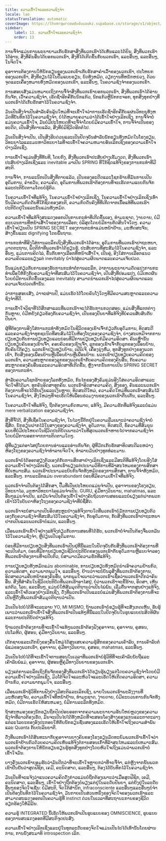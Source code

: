 ```yaml
---
title: ຄວາມເຂົ້າໃຈແລະຄວາມຊົງຈໍາ
locale: lao
statusTranslation: automatic
coverImage: https://lhvmrqwrcowdvduuaukz.supabase.co/storage/v1/object/public/strapi-uploads/small_cover-educacion-fundamental.webp-2d51a7828a2b1309555be27f7e2a61a0.webp
sidebar:
    label: 13. ຄວາມເຂົ້າໃຈແລະຄວາມຊົງຈໍາ
    order: 13
---
```

ການຈື່ຈຳແມ່ນການພະຍາຍາມເກັບຮັກສາສິ່ງທີ່ພວກເຮົາໄດ້ເຫັນແລະໄດ້ຍິນ, ສິ່ງທີ່ພວກເຮົາໄດ້ອ່ານ, ສິ່ງທີ່ຄົນອື່ນໄດ້ບອກພວກເຮົາ, ສິ່ງທີ່ໄດ້ເກີດຂຶ້ນກັບພວກເຮົາ, ແລະອື່ນໆ, ແລະອື່ນໆ, ໃນຈິດໃຈ.

ຄູອາຈານຕ້ອງການໃຫ້ນັກຮຽນຂອງພວກເຂົາເກັບຮັກສາຄໍາເວົ້າຂອງພວກເຂົາ, ປະໂຫຍກຂອງພວກເຂົາ, ສິ່ງທີ່ຂຽນໄວ້ໃນປື້ມແບບຮຽນ, ບົດທັງຫມົດ, ວຽກງານທີ່ຫນັກຫນ່ວງ, ດ້ວຍຈຸດແລະເຄື່ອງຫມາຍທັງຫມົດຂອງພວກເຂົາ, ແລະອື່ນໆ, ໃນຄວາມຊົງຈໍາຂອງພວກເຂົາ.

ການສອບເສັງແມ່ນຫມາຍເຖິງການຈື່ຈໍາສິ່ງທີ່ພວກເຂົາບອກພວກເຮົາ, ສິ່ງທີ່ພວກເຮົາໄດ້ອ່ານກົນຈັກ, ເວົ້າຄວາມຊົງຈໍາ, ເຮັດຊ້ໍາອີກຄືກັບນົກແກ້ວ, ນົກແກ້ວຫຼືນົກກະຈອກ, ທຸກສິ່ງທຸກຢ່າງທີ່ພວກເຮົາໄດ້ເກັບຮັກສາໄວ້ໃນຄວາມຊົງຈໍາ.

ມັນເປັນສິ່ງຈໍາເປັນສໍາລັບຄົນລຸ້ນໃຫມ່ທີ່ຈະເຂົ້າໃຈວ່າການເຮັດຊ້ໍາອີກຄືກັບແຜ່ນວິທະຍຸທັງຫມົດທີ່ບັນທຶກໄວ້ໃນຄວາມຊົງຈໍາ, ບໍ່ໄດ້ຫມາຍຄວາມວ່າໄດ້ເຂົ້າໃຈຢ່າງເລິກເຊິ່ງ. ການຈື່ຈໍາບໍ່ແມ່ນຄວາມເຂົ້າໃຈ, ມັນບໍ່ມີປະໂຫຍດທີ່ຈະຈື່ຈໍາໂດຍບໍ່ມີຄວາມເຂົ້າໃຈ, ການຈື່ຈໍາເປັນຂອງອະດີດ, ເປັນສິ່ງທີ່ຕາຍແລ້ວ, ສິ່ງທີ່ບໍ່ມີຊີວິດອີກຕໍ່ໄປ.

ມັນເປັນສິ່ງຈໍາເປັນ, ເປັນສິ່ງຮີບດ່ວນແລະເປັນປັດຈຸບັນສໍາລັບນັກຮຽນທັງຫມົດໃນໂຮງຮຽນ, ວິທະຍາໄລແລະມະຫາວິທະຍາໄລທີ່ຈະເຂົ້າໃຈຄວາມຫມາຍອັນເລິກເຊິ່ງຂອງຄວາມເຂົ້າໃຈຢ່າງເລິກເຊິ່ງ.

ການເຂົ້າໃຈແມ່ນສິ່ງທີ່ທັນທີ, ໂດຍກົງ, ສິ່ງທີ່ພວກເຮົາປະສົບຢ່າງເຂັ້ມງວດ, ສິ່ງທີ່ພວກເຮົາປະສົບຢ່າງເລິກເຊິ່ງແລະ inevitable ມາເປັນ SPRING ທີ່ໃກ້ຊິດແທ້ຈິງຂອງການກະທໍາທີ່ມີສະຕິ.

ການຈື່ຈໍາ, ການລະນຶກເປັນສິ່ງທີ່ຕາຍແລ້ວ, ເປັນຂອງອະດີດແລະໂຊກຮ້າຍທີ່ມັນກາຍເປັນອຸດົມການ, ຄໍາຂວັນ, ຄວາມຄິດ, ອຸດົມການທີ່ພວກເຮົາຕ້ອງການທີ່ຈະເຮັດຕາມແບບກົນຈັກແລະປະຕິບັດຕາມໂດຍບໍ່ຮູ້ຕົວ.

ໃນຄວາມເຂົ້າໃຈທີ່ແທ້ຈິງ, ໃນຄວາມເຂົ້າໃຈຢ່າງເລິກເຊິ່ງ, ໃນຄວາມເຂົ້າໃຈຢ່າງເລິກເຊິ່ງເທົ່ານັ້ນມີຄວາມກົດດັນທີ່ໃກ້ຊິດຂອງສະຕິ, ຄວາມກົດດັນຄົງທີ່ທີ່ເກີດຈາກເນື້ອແທ້ທີ່ພວກເຮົາປະຕິບັດຢູ່ໃນແລະນັ້ນແມ່ນທັງຫມົດ.

ຄວາມເຂົ້າໃຈທີ່ແທ້ຈິງສະແດງອອກເປັນການກະທໍາທີ່ເກີດຂຶ້ນເອງ, ທໍາມະຊາດ, ງ່າຍດາຍ, ບໍ່ມີຂະບວນການທີ່ຫນ້າເສົ້າໃຈຂອງການເລືອກ; ບໍລິສຸດໂດຍບໍ່ມີການຕັດສິນໃຈໃດໆ. ຄວາມເຂົ້າໃຈປ່ຽນເປັນ SPRING SECRET ຂອງການກະທໍາແມ່ນຫນ້າຢ້ານ, ມະຫັດສະຈັນ, ສ້າງຂຶ້ນແລະ dignifying ໂດຍພື້ນຖານ.

ການກະທໍາທີ່ອີງໃສ່ການລະລຶກເຖິງສິ່ງທີ່ພວກເຮົາໄດ້ອ່ານ, ອຸດົມການທີ່ພວກເຮົາປາຖະຫນາ, ມາດຕະຖານ, ພຶດຕິກໍາທີ່ພວກເຮົາໄດ້ຮຽນຮູ້, ປະສົບການທີ່ສະສົມໄວ້ໃນຄວາມຊົງຈໍາ, ແລະອື່ນໆ, ແມ່ນການຄິດໄລ່, ຂຶ້ນກັບທາງເລືອກທີ່ຫນ້າເສົ້າໃຈ, ເປັນຄູ່, ອີງໃສ່ການເລືອກແນວຄວາມຄິດແລະພຽງແຕ່ inevitably ນໍາໄປສູ່ຄວາມຜິດພາດແລະຄວາມເຈັບປວດ.

ນັ້ນແມ່ນກ່ຽວກັບການຮອງຮັບການກະທໍາຕໍ່ການລະລຶກ, ວ່າການພະຍາຍາມດັດແປງການກະທໍາເພື່ອໃຫ້ກົງກັບຄວາມຊົງຈໍາທີ່ສະສົມໄວ້ໃນຄວາມຊົງຈໍາ, ເປັນສິ່ງທີ່ປອມແປງ, ບໍ່ມີເຫດຜົນໂດຍບໍ່ມີການເກີດຂຶ້ນເອງແລະ inevitably ສາມາດນໍາພວກເຮົາໄປສູ່ຄວາມຜິດພາດແລະຄວາມເຈັບປວດເທົ່ານັ້ນ.

ວ່າການສອບເສັງ, ວ່າຈະຜ່ານປີ, ແມ່ນເຮັດໄດ້ໂດຍຄົນໂງ່ໃດໆທີ່ມີຄວາມສະຫຼາດແລະຄວາມຊົງຈໍາທີ່ດີ.

ການເຂົ້າໃຈວິຊາທີ່ໄດ້ສຶກສາແລະທີ່ພວກເຮົາຈະໄດ້ຮັບການກວດສອບ, ແມ່ນສິ່ງທີ່ແຕກຕ່າງກັນຫຼາຍ, ບໍ່ມີຫຍັງກ່ຽວຂ້ອງກັບຄວາມຊົງຈໍາ, ເປັນຂອງປັນຍາທີ່ແທ້ຈິງທີ່ບໍ່ຄວນສັບສົນກັບປັນຍາ.

ຜູ້ທີ່ຕ້ອງການອີງໃສ່ການກະທໍາທັງຫມົດໃນຊີວິດຂອງເຂົາເຈົ້າກ່ຽວກັບອຸດົມການ, ທິດສະດີແລະຄວາມຊົງຈໍາທຸກຊະນິດທີ່ສະສົມໄວ້ໃນຫ້ອງໂຖງຂອງຄວາມຊົງຈໍາ, ຍ່າງສະເຫມີຈາກການປຽບທຽບກັບການປຽບທຽບແລະບ່ອນທີ່ມີການປຽບທຽບກໍ່ມີຄວາມອິດສາ. ຄົນເຫຼົ່ານັ້ນປຽບທຽບຄົນຂອງເຂົາເຈົ້າ, ຄອບຄົວຂອງເຂົາເຈົ້າ, ລູກຂອງເຂົາເຈົ້າກັບລູກຂອງເພື່ອນບ້ານ, ກັບຄົນໃກ້ຄຽງ. ພວກເຂົາປຽບທຽບບ້ານ, ເຟີນິເຈີ, ເຄື່ອງນຸ່ງຫົ່ມ, ທຸກສິ່ງທຸກຢ່າງຂອງພວກເຂົາ, ກັບສິ່ງຂອງເພື່ອນບ້ານຫຼືເພື່ອນບ້ານຫຼືເພື່ອນບ້ານ. ພວກເຂົາປຽບທຽບຄວາມຄິດຂອງພວກເຂົາ, ຄວາມສະຫຼາດຂອງລູກຂອງພວກເຂົາກັບຄວາມຄິດຂອງຄົນອື່ນ, ກັບຄວາມສະຫຼາດຂອງຄົນອື່ນແລະຄວາມອິດສາທີ່ເກີດຂື້ນ, ຫຼັງຈາກນັ້ນກາຍເປັນ SPRING SECRET ຂອງການກະທໍາ.

ສໍາລັບຄວາມໂຊກຮ້າຍຂອງໂລກທັງຫມົດ, ກົນໄກຂອງສັງຄົມແມ່ນອີງໃສ່ຄວາມອິດສາແລະຈິດໃຈທີ່ໄດ້ມາ. ທຸກຄົນອິດສາທຸກຄົນ. ພວກເຮົາອິດສາຄວາມຄິດ, ສິ່ງຂອງ, ຄົນແລະພວກເຮົາຕ້ອງການທີ່ຈະໄດ້ຮັບເງິນແລະເງິນຫຼາຍ, ທິດສະດີໃຫມ່, ຄວາມຄິດໃຫມ່ທີ່ພວກເຮົາສະສົມໄວ້ໃນຄວາມຊົງຈໍາ, ສິ່ງໃຫມ່ໆທີ່ຈະເຮັດໃຫ້ເພື່ອນຮ່ວມງານຂອງພວກເຮົາຕື່ນເຕັ້ນ, ແລະອື່ນໆ.

ໃນຄວາມເຂົ້າໃຈທີ່ແທ້ຈິງ, ຖືກຕ້ອງຕາມກົດຫມາຍ, ແທ້ຈິງ, ມີຄວາມຮັກທີ່ແທ້ຈິງແລະບໍ່ແມ່ນ mere verbalization ຂອງຄວາມຊົງຈໍາ.

ສິ່ງທີ່ຈື່ໄດ້, ສິ່ງທີ່ເຊື່ອໃນຄວາມຊົງຈໍາ, ໃນໄວໆນີ້ຕົກຢູ່ໃນຄວາມລືມເພາະວ່າຄວາມຊົງຈໍາບໍ່ຊື່ສັດ. ນັກຮຽນຝາກໄວ້ໃນສາງຂອງຄວາມຊົງຈໍາ, ອຸດົມການ, ທິດສະດີ, ຂໍ້ຄວາມທີ່ສົມບູນແບບທີ່ບໍ່ມີປະໂຫຍດໃນຊີວິດປະຕິບັດເພາະວ່າໃນທີ່ສຸດພວກເຂົາຫາຍໄປຈາກຄວາມຊົງຈໍາໂດຍບໍ່ມີການອອກຈາກການຕິດຕາມໃດໆ.

ຜູ້ທີ່ພຽງແຕ່ອາໄສຢູ່ໂດຍການອ່ານແລະອ່ານກົນຈັກ, ຜູ້ທີ່ມັກເກັບຮັກສາທິດສະດີລະຫວ່າງຫ້ອງໂຖງຂອງຄວາມຊົງຈໍາທໍາລາຍຈິດໃຈ, ທໍາລາຍມັນຢ່າງທຸກທໍລະມານ.

ພວກເຮົາບໍ່ໄດ້ອອກສຽງຕົວເອງຕໍ່ກັບການສຶກສາຢ່າງເລິກເຊິ່ງແລະມີສະຕິທີ່ແທ້ຈິງໂດຍອີງໃສ່ຄວາມເຂົ້າໃຈຢ່າງເລິກເຊິ່ງ. ພວກເຮົາພຽງແຕ່ປະນາມວິທີການທີ່ລ້າສະໄຫມຂອງການສຶກສາທີ່ບໍ່ເຫມາະສົມ. ພວກເຮົາປະນາມລະບົບກົນຈັກທັງຫມົດຂອງການສຶກສາ, ການຈື່ຈໍາທັງຫມົດ, ແລະອື່ນໆ. ການລະລຶກແມ່ນ overabundant ບ່ອນທີ່ມີຄວາມເຂົ້າໃຈທີ່ແທ້ຈິງ.

ພວກເຮົາຈໍາເປັນຕ້ອງໄດ້ສຶກສາ, ປື້ມທີ່ເປັນປະໂຫຍດແມ່ນຈໍາເປັນ, ຄູອາຈານຂອງໂຮງຮຽນ, ວິທະຍາໄລ, ມະຫາວິທະຍາໄລແມ່ນຈໍາເປັນ. GURU, ຄູ່ມືທາງວິນຍານ, mahatmas, ແລະອື່ນໆແມ່ນຈໍາເປັນ, ແຕ່ມັນຈໍາເປັນຕ້ອງເຂົ້າໃຈຢ່າງຄົບຖ້ວນການສອນແລະບໍ່ພຽງແຕ່ຝາກພວກເຂົາໄວ້ໃນບັນດາຫ້ອງໂຖງຂອງຄວາມຊົງຈໍາທີ່ບໍ່ຊື່ສັດ.

ພວກເຮົາຈະບໍ່ສາມາດເປັນອິດສະຫຼະຢ່າງແທ້ຈິງຕາບໃດທີ່ພວກເຮົາບໍ່ມັກການປຽບທຽບຕົວເອງກັບຄວາມຊົງຈໍາທີ່ສະສົມໄວ້ໃນຄວາມຊົງຈໍາ, ກັບອຸດົມການ, ກັບສິ່ງທີ່ພວກເຮົາປາຖະຫນາຢາກເປັນແລະພວກເຮົາບໍ່ແມ່ນ, ແລະອື່ນໆ.

ເມື່ອພວກເຮົາເຂົ້າໃຈຢ່າງແທ້ຈິງກ່ຽວກັບການສອນທີ່ໄດ້ຮັບ, ພວກເຮົາບໍ່ຈໍາເປັນຕ້ອງຈື່ພວກມັນໄວ້ໃນຄວາມຊົງຈໍາ, ຫຼືປ່ຽນເປັນອຸດົມການ.

ບ່ອນທີ່ມີການປຽບທຽບສິ່ງທີ່ພວກເຮົາເປັນຢູ່ທີ່ນີ້ແລະໃນປັດຈຸບັນກັບສິ່ງທີ່ພວກເຮົາຕ້ອງການທີ່ຈະເປັນຕໍ່ມາ, ບ່ອນທີ່ມີການປຽບທຽບຊີວິດປະຕິບັດຂອງພວກເຮົາກັບອຸດົມການຫຼືແບບຈໍາລອງທີ່ພວກເຮົາຕ້ອງການທີ່ຈະປັບຕົວ, ບໍ່ສາມາດມີຄວາມຮັກທີ່ແທ້ຈິງ.

ການປຽບທຽບທັງຫມົດແມ່ນ abominable, ການປຽບທຽບທັງຫມົດນໍາເອົາຄວາມຢ້ານກົວ, ຄວາມອິດສາ, ຄວາມພາກພູມໃຈ, ແລະອື່ນໆ. ຢ້ານວ່າຈະບໍ່ບັນລຸສິ່ງທີ່ພວກເຮົາຕ້ອງການ, ອິດສາຄວາມຄືບຫນ້າຂອງຄົນອື່ນ, ພາກພູມໃຈເພາະວ່າພວກເຮົາເຊື່ອວ່າພວກເຮົາດີກວ່າຄົນອື່ນ. ສິ່ງທີ່ສໍາຄັນໃນຊີວິດປະຕິບັດທີ່ພວກເຮົາອາໄສຢູ່, ບໍ່ວ່າພວກເຮົາຈະຂີ້ຮ້າຍ, ອິດສາ, ເຫັນແກ່ຕົວ, ໂລບ, ແລະອື່ນໆ, ແມ່ນບໍ່ໃຫ້ສົມມຸດຕິຖານວ່າເປັນໄພ່ພົນ, ເລີ່ມຕົ້ນຈາກສູນຢ່າງແທ້ຈິງ, ແລະເຂົ້າໃຈຕົວເອງຢ່າງເລິກເຊິ່ງ, ດັ່ງທີ່ພວກເຮົາເປັນແລະບໍ່ແມ່ນສິ່ງທີ່ພວກເຮົາຕ້ອງການທີ່ຈະເປັນຫຼືດັ່ງທີ່ພວກເຮົາສົມມຸດຕິຖານວ່າເປັນ.

ມັນເປັນໄປບໍ່ໄດ້ທີ່ຈະລະລາຍ YO, MI MISMO, ຖ້າພວກເຮົາບໍ່ຮຽນຮູ້ທີ່ຈະສັງເກດເຫັນ, ຮັບຮູ້ເພາະວ່າພວກເຮົາເຂົ້າໃຈສິ່ງທີ່ພວກເຮົາເປັນແທ້ໆທີ່ນີ້ແລະໃນປັດຈຸບັນໃນຮູບແບບປະສິດທິຜົນແລະການປະຕິບັດຢ່າງແທ້ຈິງ.

ຖ້າພວກເຮົາຕ້ອງການທີ່ຈະເຂົ້າໃຈແທ້ໆພວກເຮົາຕ້ອງຟັງຄູອາຈານ, ຄູອາຈານ, ຄູສອນ, ປະໂລຫິດ, ຜູ້ສອນ, ຄູ່ມືທາງວິນຍານ, ແລະອື່ນໆ.

ເດັກຊາຍແລະເດັກຍິງຂອງຄື້ນໃຫມ່ໄດ້ສູນເສຍຄວາມຮູ້ສຶກຂອງຄວາມເຄົາລົບ, ການເຄົາລົບຕໍ່ພໍ່ແມ່ຂອງພວກເຮົາ, ຄູອາຈານ, ຄູ່ມືທາງວິນຍານ, ຄູສອນ, mahatmas, ແລະອື່ນໆ.

ມັນເປັນໄປບໍ່ໄດ້ທີ່ຈະເຂົ້າໃຈການສອນໃນເວລາທີ່ພວກເຮົາບໍ່ຮູ້ວິທີທີ່ຈະເຄົາລົບນັບຖືແລະເຄົາລົບພໍ່ແມ່, ຄູອາຈານ, ຜູ້ສອນຫຼືຄູ່ມືທາງວິນຍານຂອງພວກເຮົາ.

ພຽງແຕ່ການລະລຶກເຖິງກົນຈັກຂອງສິ່ງທີ່ພວກເຮົາໄດ້ຮຽນຮູ້ພຽງແຕ່ໂດຍຄວາມຊົງຈໍາໂດຍບໍ່ມີຄວາມເຂົ້າໃຈຢ່າງເລິກເຊິ່ງ, ມິວໂຕ້ຈິດໃຈແລະຫົວໃຈແລະເຮັດໃຫ້ເກີດຄວາມອິດສາ, ຄວາມຢ້ານກົວ, ຄວາມພາກພູມໃຈ, ແລະອື່ນໆ.

ເມື່ອພວກເຮົາຮູ້ວິທີການຟັງຢ່າງມີສະຕິແລະເລິກເຊິ່ງ, ພາຍໃນພວກເຮົາພະລັງງານທີ່ມະຫັດສະຈັນ, ຄວາມເຂົ້າໃຈທີ່ຫນ້າຢ້ານ, ທໍາມະຊາດ, ງ່າຍດາຍ, ບໍ່ມີຂະບວນການກົນຈັກທັງຫມົດ, ບໍ່ມີການເຮັດໃຫ້ສະຫມອງ, ບໍ່ມີການລະລຶກທັງຫມົດ.

ຖ້າສະຫມອງຂອງນັກຮຽນຖືກປົດປ່ອຍອອກຈາກຄວາມພະຍາຍາມອັນໃຫຍ່ຫຼວງຂອງຄວາມຊົງຈໍາທີ່ລາວຕ້ອງເຮັດ, ມັນຈະເປັນໄປໄດ້ທັງຫມົດທີ່ຈະສອນໂຄງສ້າງຂອງແກນແລະຕາຕະລາງແຕ່ລະໄລຍະຂອງອົງປະກອບໃຫ້ກັບນັກຮຽນຊັ້ນສອງແລະເຮັດໃຫ້ເຂົ້າໃຈເຖິງຄວາມສໍາພັນແລະ Quanta ກັບປະລິນຍາຕີ.

ດັ່ງທີ່ພວກເຮົາໄດ້ສົນທະນາກັບຄູອາຈານບາງຄົນຂອງໂຮງຮຽນມັດທະຍົມພວກເຮົາເຂົ້າໃຈວ່າພວກເຂົາຢ້ານກົວດ້ວຍຄວາມຄິດເຫັນແທ້ຈິງຕໍ່ການສອນເກົ່າທີ່ລ້າສະໄຫມແລະບໍ່ເຫມາະສົມ. ພວກເຂົາຕ້ອງການໃຫ້ນັກຮຽນຮຽນຮູ້ທຸກສິ່ງທຸກຢ່າງໂດຍຫົວໃຈເຖິງແມ່ນວ່າພວກເຂົາບໍ່ເຂົ້າໃຈມັນ.

ບາງຄັ້ງພວກເຂົາຍອມຮັບວ່າມັນດີກວ່າທີ່ຈະເຂົ້າໃຈຫຼາຍກວ່າທີ່ຈະຈື່ຈໍາ, ແຕ່ຫຼັງຈາກນັ້ນພວກເຂົາຢືນຢັນວ່າສູດຟີຊິກ, ເຄມີ, ຄະນິດສາດ, ແລະອື່ນໆ, ຕ້ອງໄດ້ບັນທຶກໄວ້ໃນຄວາມຊົງຈໍາ.

ມັນເປັນທີ່ຈະແຈ້ງວ່າແນວຄວາມຄິດດັ່ງກ່າວແມ່ນບໍ່ຖືກຕ້ອງເພາະວ່າເມື່ອສູດຟີຊິກ, ເຄມີ, ຄະນິດສາດ, ແລະອື່ນໆ, ເຂົ້າໃຈຢ່າງຖືກຕ້ອງບໍ່ພຽງແຕ່ຢູ່ໃນລະດັບປັນຍາ, ແຕ່ຍັງຢູ່ໃນລະດັບອື່ນໆຂອງຈິດໃຈເຊັ່ນ: ບໍ່ມີສະຕິ, ຈິດໃຕ້ສໍານຶກ, infraconsciente ແລະອື່ນໆແລະອື່ນໆບໍ່ຈໍາເປັນຕ້ອງບັນທຶກໄວ້ໃນຄວາມຊົງຈໍາ, ມັນກາຍເປັນສ່ວນຫນຶ່ງຂອງຈິດໃຈຂອງພວກເຮົາແລະສາມາດສະແດງອອກເປັນຄວາມຮູ້ທີ່ instinct ດ່ວນໃນເວລາທີ່ສະຖານະການຂອງຊີວິດຮຽກຮ້ອງໃຫ້ມີມັນ.

ຄວາມຮູ້ INTEGRATED ນີ້ເຮັດໃຫ້ພວກເຮົາເປັນຮູບແບບຂອງ OMNISCIENCE, ຮູບແບບຂອງການສະແດງອອກທີ່ມີສະຕິຈຸດປະສົງ.

ຄວາມເຂົ້າໃຈຢ່າງເລິກເຊິ່ງແລະຢູ່ໃນທຸກລະດັບຂອງຈິດໃຈແມ່ນເປັນໄປໄດ້ເທົ່ານັ້ນໂດຍຜ່ານການ, ການນັ່ງສະມາທິ introspection ເລິກ.

